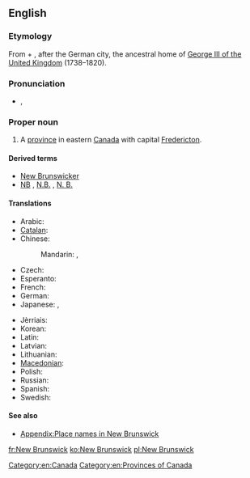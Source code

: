 ==English==
{{wikipedia}}

===Etymology===
From {{term|new}} + {{term|Brunswick||[[Braunschweig]]}}, after the German city, the ancestral home of [[w:George III of the United Kingdom|George III of the United Kingdom]] (1738–1820).

===Pronunciation===
* {{a|UK}} {{IPA|/njuː ˈbɹʌnz.wɪk/}}, {{X-SAMPA|/nju: "brVnz.wIk/}}

===Proper noun===
{{en-proper noun|sg=[[New]] [[Brunswick]]}}

# A [[province]] in eastern [[Canada]] with capital [[Fredericton]].

====Derived terms====
* [[New Brunswicker]]
* [[NB]] , [[N.B.]] , [[N. B.]]

====Translations====
{{trans-top|Province in eastern Canada}}
* Arabic: {{t-|ar|نيو برانزويك|m|tr=nyuu braanzwik|sc=Arab}}
* [[Catalan]]: {{t-|ca|Nova Brunsvic}}
* Chinese:
*: Mandarin: {{t|zh|新不倫瑞克|sc=Hani}}, {{t|zh|新不伦瑞克|tr=Xīn Bùlúnruìkè|sc=Hani}}
* Czech: {{t-|cs|Nový Brunšvik|m}}
* Esperanto: {{t-|eo|Nov-Brunsviko}}
* French: {{t+|fr|Nouveau-Brunswick}}
* German: {{t+|de|Neubraunschweig}}
* Japanese: {{t-|ja|ニューブランズウィック|tr=Nyūburanzuwikku}}, {{t-|ja|ニューブランズウィック州|tr=Nyūburanzuwikku-shū}}
{{trans-mid}}
* Jèrriais: {{tø|roa-jer|Nouvieau Brunswick|m}}
* Korean: {{t-|ko|뉴브런즈윅|tr=Nyu Beureonjeuwik|sc=Kore}}
* Latin: {{t-|la|Novum Brunsvicum}}
* Latvian: {{t-|lv|Ņūbransvika|xs=Latvian}}
* Lithuanian: {{t-|lt|Naujasis Bransvikas|xs=Lithuanian}}
* [[Macedonian]]: {{t-|mk|Њу Бранзвик|m|tr=Nju Bránzvik}}
* Polish: {{t+|pl|Nowy Brunszwik}}
* Russian: {{t-|ru|Нью-Брансуик|m|tr=Nju-Bránsuik, Nju-Bránswik}}
* Spanish: {{t-|es|Nuevo Brunswick}}
* Swedish: {{t-|sv|New Brunswick}}
{{trans-bottom}}

====See also====
* [[Appendix:Place names in New Brunswick]]

[[Category:en:Canada]]
[[Category:en:Provinces of Canada]]

[[fr:New Brunswick]]
[[ko:New Brunswick]]
[[pl:New Brunswick]]